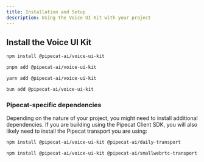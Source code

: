 ```yaml
---
title: Installation and Setup
description: Using the Voice UI Kit with your project
---
```


## Install the Voice UI Kit

```bash tab="npm"
npm install @pipecat-ai/voice-ui-kit
```

```bash tab="pnpm"
pnpm add @pipecat-ai/voice-ui-kit
```

```bash tab="yarn"
yarn add @pipecat-ai/voice-ui-kit
```

```bash tab="bun"
bun add @pipecat-ai/voice-ui-kit
```

### Pipecat-specific dependencies

Depending on the nature of your project, you might need to install additional dependencies. If you are building using the Pipecat Client SDK, you will also likely need to install the Pipecat transport you are using:

```bash tab="Daily transport"
npm install @pipecat-ai/voice-ui-kit @pipecat-ai/daily-transport
```

```bash tab="SmallWebRTC transport"
npm install @pipecat-ai/voice-ui-kit @pipecat-ai/smallwebrtc-transport
```
